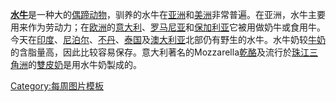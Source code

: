 '''[[水牛]]'''是一种大的[[偶蹄目|偶蹄动物]]，驯养的水牛在[[亚洲]]和[[美洲]]非常普遍。在亚洲，水牛主要用来作为劳动力；在[[欧洲]]的[[意大利]]、[[罗马尼亚]]和[[保加利亚]]它被用做奶牛或食用牛。今天在[[印度]]、[[尼泊尔]]、[[不丹]]、[[泰国]]及[[澳大利亚]]北部仍有野生的水牛。水牛奶较[[牛奶]]的含脂量高，因此比较容易保存。意大利著名的Mozzarella[[乾酪]]及流行於[[珠江三角洲]]的[[雙皮奶]]是用水牛奶製成的。
<noinclude>[[Category:每周图片模板]]</noinclude>